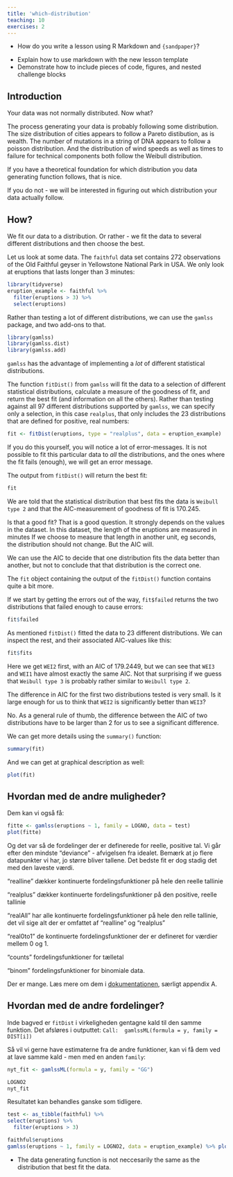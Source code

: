 ```yaml
---
title: 'which-distribution'
teaching: 10
exercises: 2
---
```


:::::::::::::::::::::::::::::::::::::: questions 

- How do you write a lesson using R Markdown and `{sandpaper}`?

::::::::::::::::::::::::::::::::::::::::::::::::

::::::::::::::::::::::::::::::::::::: objectives

- Explain how to use markdown with the new lesson template
- Demonstrate how to include pieces of code, figures, and nested challenge blocks

::::::::::::::::::::::::::::::::::::::::::::::::

## Introduction

Your data was not normally distributed. Now what?

The process generating your data is probably following some distribution.
The size distribution of cities appears to follow a Pareto distibution, as is
wealth. The number of mutations in a string of DNA appears to follow a 
poisson distribution. And the distribution of wind speeds as well as
times to failure for technical components both follow the Weibull distribution.

If you have a theoretical foundation for which distribution you data generating
function follows, that is nice. 

If you do not - we will be interested in figuring out which distribution your
data actually follow.

## How?

We fit our data to a distribution. Or rather - we fit the data to several
different distributions and then choose the best.

Let us look at some data. The `faithful` data set contains 272 observations of
the Old Faithful geyser in Yellowstone National Park in USA. We only look at 
eruptions that lasts longer than 3 minutes:

```r
library(tidyverse)
eruption_example <- faithful %>% 
  filter(eruptions > 3) %>% 
  select(eruptions)
```

Rather than testing a lot of different distributions, we can use the `gamlss`
package, and two add-ons to that.

```r
library(gamlss)
library(gamlss.dist)
library(gamlss.add)
```

`gamlss` has the advantage of implementing a _lot_ of different statistical 
distributions.



The function `fitDist()` from `gamlss` will fit the data to a selection of different
statistical distributions, calculate a measure of the goodness of fit, and return
the best fit (and information on all the others). Rather than testing against all 
97 different distributions supported by `gamlss`, we can specify only a selection,
in this case `realplus`, that only includes the 23 distributions that are defined
for positive, real numbers:


```r
fit <- fitDist(eruptions, type = "realplus", data = eruption_example)
```

If you do this yourself, you will notice a lot of error-messages. It is not 
possible to fit this particular data to _all_ the distributions, and the ones
where the fit fails (enough), we will get an error message.

The output from `fitDist()` will return the best fit:

```r
fit
```
We are told that the statistical distribution that best fits the data is
`Weibull type 2` and that the AIC-measurement of goodness of fit is 170.245.

:::: callout
Is that a good fit? That is a good question. It strongly depends on the 
values in the dataset. In this dataset, the length of the eruptions are 
measured in minutes If we choose to measure that length in another unit, eg
seconds,
the distribution should not change. But the AIC will.

We can use the AIC to decide that one distribution fits the data better than 
another, but not to conclude that that distribution is the correct one.
::::

The `fit` object containing the output of the `fitDist()` function contains 
quite a bit more.

If we start by getting the errors out of the way, `fit$failed` returns the 
two distributions that failed enough to cause errors:

```r
fit$failed
```
As mentioned `fitDist()` fitted the data to 23 different distributions. We can
inspect the rest, and their associated AIC-values like this:

```r
fit$fits
```
Here we get `WEI2` first, with an AIC of 179.2449, but we can see that `WEI3` and
`WEI1` have almost exactly the same AIC. Not that surprising if we guess that 
`Weibull type 3` is probably rather similar to `Weibull type 2`. 

The difference in AIC for the first two distributions tested is very small. Is it
large enough for us to think that `WEI2` is significantly better than `WEI3`?

No. As a general rule of thumb, the difference between the AIC of two distributions
have to be larger than 2 for us to see a significant difference.

We can get more details using the `summary()` function:
```r
summary(fit)
```
And we can get at graphical description as well:

```r
plot(fit)
```

## Hvordan med de andre muligheder?

Dem kan vi også få: 



```r

fitte <- gamlss(eruptions ~ 1, family = LOGNO, data = test)
plot(fitte)
```
Og det var så de fordelinger der er definerede for reelle, positive tal. Vi går efter den mindste "deviance" - afvigelsen fra idealet. Bemærk at jo flere datapunkter vi har, jo større bliver tallene. Det bedste fit er dog stadig det med den laveste værdi.

"realline" dækker kontinuerte fordelingsfunktioner på hele den reelle tallinie

"realplus" dækker kontinuerte fordelingsfunktioner på den positive, reelle tallinie

"realAll" har alle kontinuerte fordelingsfunktioner på hele den relle tallinie, det vil sige alt der er omfattet af "realline" og "realplus"

"real0to1" de kontinuerte fordelingsfunktioner der er defineret for værdier mellem 0 og 1.

"counts" fordelingsfunktioner for tælletal

"binom" fordelingsfunktioner for binomiale data.

Der er mange. Læs mere om dem i [dokumentationen](https://www.gamlss.com/wp-content/uploads/2013/01/gamlss-manual.pdf), særligt appendix A.
   
## Hvordan med de andre fordelinger?

Inde bagved er `fitDist` i virkeligheden gentagne kald til den samme funktion.
Det afsløres i outputtet:
`Call:  gamlssML(formula = y, family = DIST[i])` 

Så vil vi gerne have estimaterne fra de andre funktioner, kan vi få dem ved
at lave samme kald - men med en anden `family`:
```r
nyt_fit <- gamlssML(formula = y, family = "GG")

LOGNO2    
nyt_fit
```
Resultatet kan behandles ganske som tidligere.

```r
test <- as_tibble(faithful) %>% 
select(eruptions) %>% 
  filter(eruptions > 3)

faithful$eruptions
gamlss(eruptions ~ 1, family = LOGNO2, data = eruption_example) %>% plot()
```


::::::::::::::::::::::::::::::::::::: keypoints 

- The data generating function is not neccesarily the same as the distribution that best fit the data.


::::::::::::::::::::::::::::::::::::::::::::::::

